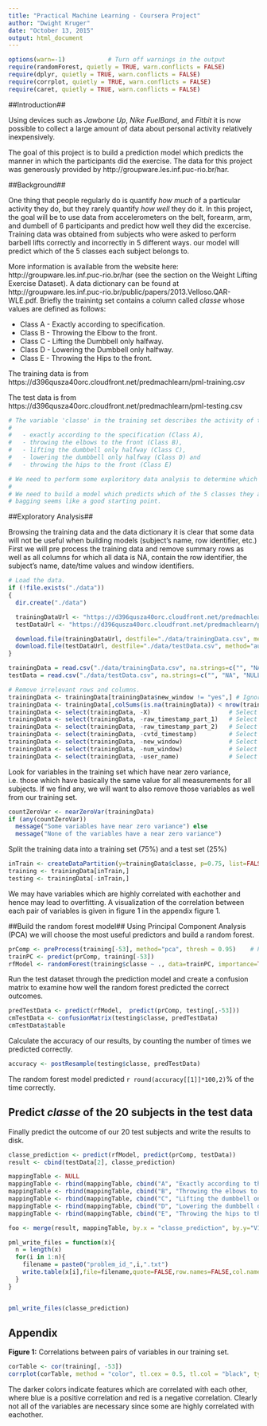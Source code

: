 ```yaml
---
title: "Practical Machine Learning - Coursera Project"
author: "Dwight Kruger"
date: "October 13, 2015"
output: html_document
---
```


```r
options(warn=-1)            # Turn off warnings in the output
require(randomForest, quietly = TRUE, warn.conflicts = FALSE)
require(dplyr, quietly = TRUE, warn.conflicts = FALSE)
require(corrplot, quietly = TRUE, warn.conflicts = FALSE)
require(caret, quietly = TRUE, warn.conflicts = FALSE)
```

##Introduction##

Using devices such as *Jawbone Up*, *Nike FuelBand*, and *Fitbit* it is now possible to collect a large amount of data about personal activity relatively inexpensively.

The goal of this project is to build a prediction model which predicts the manner in which the participants did the exercise. The data for this project was generously provided by http://groupware.les.inf.puc-rio.br/har.

##Background##

One thing that people regularly do is quantify *how much* of a particular activity they do, but they rarely quantify *how well* they do it. In this project, the goal will be to use data from accelerometers on the belt, forearm, arm, and dumbell of 6 participants and predict how well they did the excercise. Training data was obtained from subjects who were asked to perform barbell lifts correctly and incorrectly in 5 different ways. our model will predict which of the 5 classes each subject belongs to. 

More information is available from the website here: http://groupware.les.inf.puc-rio.br/har (see the section on the Weight Lifting Exercise Dataset). A data dictionary can be found at http://groupware.les.inf.puc-rio.br/public/papers/2013.Velloso.QAR-WLE.pdf. Briefly the trainintg set contains a column called *classe* whose values are defined as follows:

- Class A - Exactly according to specification. 
- Class B - Throwing the Elbow to the front. 
- Class C - Lifting the Dumbbell only halfway. 
- Class D - Lowering the Dumbbell only halfway. 
- Class E - Throwing the Hips to the front.

The training data is from https://d396qusza40orc.cloudfront.net/predmachlearn/pml-training.csv

The test data is from https://d396qusza40orc.cloudfront.net/predmachlearn/pml-testing.csv

```r
# The variable 'classe' in the training set describes the activity of the participant: specifically 
#
#   - exactly according to the specification (Class A), 
#   - throwing the elbows to the front (Class B), 
#   - lifting the dumbbell only halfway (Class C), 
#   - lowering the dumbbell only halfway (Class D) and 
#   - throwing the hips to the front (Class E)

# We need to perform some exploritory data analysis to determine which variables are interesting and relevent.
#
# We need to build a model which predicts which of the 5 classes they are in based on the other variables. A random forest with
# bagging seems like a good starting point.
```

##Exploratory Analysis##

Browsing the training data and the data dictionary it is clear that some data will not be useful when building models (subject's name, row identifier, etc.) First we will pre process the training data and remove summary rows as well as all columns for which all data is NA, contain the row identifier, the subject's name, date/time values and window identifiers.

```r
# Load the data. 
if (!file.exists("./data")) 
{ 
  dir.create("./data")

  trainingDataUrl <- "https://d396qusza40orc.cloudfront.net/predmachlearn/pml-training.csv"
  testDataUrl <- "https://d396qusza40orc.cloudfront.net/predmachlearn/pml-testing.csv"

  download.file(trainingDataUrl, destfile="./data/trainingData.csv", method="auto")
  download.file(testDataUrl, destfile="./data/testData.csv", method="auto")
}

trainingData = read.csv("./data/trainingData.csv", na.strings=c("", "NA", "NULL"))
testData = read.csv("./data/testData.csv", na.strings=c("", "NA", "NULL"))

# Remove irrelevant rows and columns. 
trainingData <- trainingData[trainingData$new_window != "yes",] # Ignore summary rows
trainingData <- trainingData[,colSums(is.na(trainingData)) < nrow(trainingData)]  # Remove NA columns
trainingData <- select(trainingData, -X)                      # Select all except X
trainingData <- select(trainingData, -raw_timestamp_part_1)   # Select all except raw_timestamp_part_1
trainingData <- select(trainingData, -raw_timestamp_part_2)   # Select all except raw_timestamp_part_2
trainingData <- select(trainingData, -cvtd_timestamp)         # Select all except cvtd_timestamp
trainingData <- select(trainingData, -new_window)             # Select all except new_window
trainingData <- select(trainingData, -num_window)             # Select all except num_window
trainingData <- select(trainingData, -user_name)              # Select all except user_name
```
Look for variables in the training set which have near zero variance, i.e. those which have basically the same value for all measurements for all subjects. If we find any, we will want to also remove those variables as well from our training set.

```r
countZeroVar <- nearZeroVar(trainingData)
if (any(countZeroVar)) 
  message("Some variables have near zero variance") else 
  message("None of the variables have a near zero variance") 
```
Split the training data into a training set (75%) and a test set (25%)

```r
inTrain <- createDataPartition(y=trainingData$classe, p=0.75, list=FALSE)
training <- trainingData[inTrain,]
testing <- trainingData[-inTrain,]
```
We may have variables which are highly correlated with eachother and hence may lead to overfitting. A visualization of the correlation between each pair of variables is given in figure 1 in the appendix figure 1.

##Build the random forest model##
Using Principal Component Analysis (PCA) we will choose the most useful predictors and build a random forest.

```r
prComp <- preProcess(training[-53], method="pca", thresh = 0.95)    # PCA to find useful predictors
trainPC <- predict(prComp, training[-53])
rfModel <- randomForest(training$classe ~ ., data=trainPC, importance=TRUE) # Build the random forest
```
Run the test dataset through the prediction model and create a confusion matrix to examine how well the random forest predicted the correct outcomes.

```r
predTestData <- predict(rfModel,  predict(prComp, testing[,-53]))
cmTestData <- confusionMatrix(testing$classe, predTestData)
cmTestData$table
```
Calculate the accuracy of our results, by counting the number of times we predicted correctly.
```r
accuracy <- postResample(testing$classe, predTestData)
```
The random forest model predicted `r round(accuracy[[1]]*100,2)`% of the time correctly.

## Predict *classe* of the 20 subjects in the test data## 
Finally predict the outcome of our 20 test subjects and write the results to disk.
```r
classe_prediction <- predict(rfModel, predict(prComp, testData))
result <- cbind(testData[2], classe_prediction)

mappingTable <- NULL
mappingTable <- rbind(mappingTable, cbind("A", "Exactly according to the specification"))
mappingTable <- rbind(mappingTable, cbind("B", "Throwing the elbows to the front"))
mappingTable <- rbind(mappingTable, cbind("C", "Lifting the dumbbell only halfway"))
mappingTable <- rbind(mappingTable, cbind("D", "Lowering the dumbbell only halfway"))
mappingTable <- rbind(mappingTable, cbind("E", "Throwing the hips to the front"))

foo <- merge(result, mappingTable, by.x = "classe_prediction", by.y="V1")

pml_write_files = function(x){
  n = length(x)
  for(i in 1:n){
    filename = paste0("problem_id_",i,".txt")
    write.table(x[i],file=filename,quote=FALSE,row.names=FALSE,col.names=FALSE)
  }
}


pml_write_files(classe_prediction)
```
\newpage
## Appendix ##

**Figure 1:** Correlations between pairs of variables in our training set.

```r
corTable <- cor(training[, -53])
corrplot(corTable, method = "color", tl.cex = 0.5, tl.col = "black", type = "lower", order = "FPC")
```

The darker colors indicate features which are correlated with each other, where blue is a positive correlation and red is a negative correlation. Clearly not all of the variables are necessary since some are highly correlated with eachother.  
